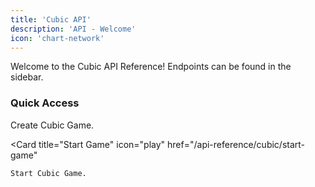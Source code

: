 ```yaml
---
title: 'Cubic API'
description: 'API - Welcome'
icon: 'chart-network'
---
```


Welcome to the Cubic API Reference!
Endpoints can be found in the sidebar.

### Quick Access
<CardGroup>
  <Card
    title="Create Game"
    icon="plus"
    href="/api-reference/cubic/create-game"
  >
    Create Cubic Game.
  </Card>

  <Card
    title="Start Game"
    icon="play"
    href="/api-reference/cubic/start-game"
  >
    Start Cubic Game.
  </Card>
</CardGroup>